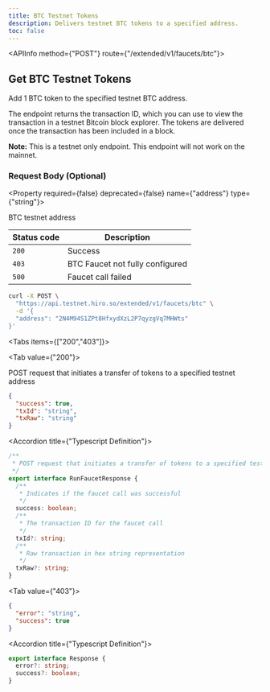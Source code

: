 ```yaml
---
title: BTC Testnet Tokens
description: Delivers testnet BTC tokens to a specified address.
toc: false
---
```



<Root className='text-md'>

<API className='api'>

<APIInfo method={"POST"} route={"/extended/v1/faucets/btc"}>

## Get BTC Testnet Tokens

Add 1 BTC token to the specified testnet BTC address.

The endpoint returns the transaction ID, which you can use to view the transaction in a testnet Bitcoin block
explorer. The tokens are delivered once the transaction has been included in a block.

**Note:** This is a testnet only endpoint. This endpoint will not work on the mainnet.


### Request Body (Optional)



<Property required={false} deprecated={false} name={"address"} type={"string"}>

BTC testnet address

</Property>

| Status code | Description |
| ----------- | ----------- |
| `200` | Success |
| `403` | BTC Faucet not fully configured |
| `500` | Faucet call failed |

</APIInfo>

<APIExample className='api-example xl:w-[50%]'>

```bash title="Terminal"
curl -X POST \
  "https://api.testnet.hiro.so/extended/v1/faucets/btc" \
  -d '{
  "address": "2N4M94S1ZPt8HfxydXzL2P7qyzgVq7MHWts"
}'
```

<Tabs items={["200","403"]}>

<Tab value={"200"}>

POST request that initiates a transfer of tokens to a specified testnet address

```json title="Example Response"
{
  "success": true,
  "txId": "string",
  "txRaw": "string"
}
```

<Accordions>

<Accordion title={"Typescript Definition"}>

```ts
/**
 * POST request that initiates a transfer of tokens to a specified testnet address
 */
export interface RunFaucetResponse {
  /**
   * Indicates if the faucet call was successful
   */
  success: boolean;
  /**
   * The transaction ID for the faucet call
   */
  txId?: string;
  /**
   * Raw transaction in hex string representation
   */
  txRaw?: string;
}

```

</Accordion>

</Accordions>

</Tab>

<Tab value={"403"}>



```json title="Example Response"
{
  "error": "string",
  "success": true
}
```

<Accordions>

<Accordion title={"Typescript Definition"}>

```ts
export interface Response {
  error?: string;
  success?: boolean;
}

```

</Accordion>

</Accordions>

</Tab>

</Tabs>

</APIExample>

</API>

</Root>